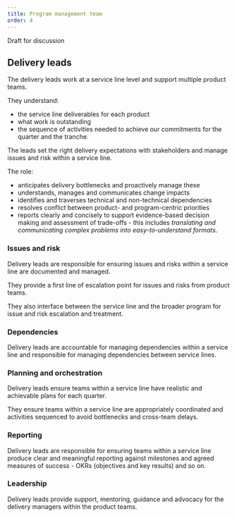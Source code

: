```yaml
---
title: Program management team
order: 4
---
```


<PageAlert tone="warning">Draft for discussion</PageAlert>

## Delivery leads

The delivery leads work at a service line level and support multiple product teams.

They understand:

- the service line deliverables for each product
- what work is outstanding
- the sequence of activities needed to achieve our commitments for the quarter and the tranche.

The leads set the right delivery expectations with stakeholders and manage issues and risk within a service line.

The role:

- anticipates delivery bottlenecks and proactively manage these
- understands, manages and communicates change impacts
- identifies and traverses technical and non-technical dependencies
- resolves conflict between product- and program-centric priorities
- reports clearly and concisely to support evidence-based decision making and assessment of trade-offs - this includes _translating and communicating complex problems into easy-to-understand formats_.

### Issues and risk

Delivery leads are responsible for ensuring issues and risks within a service line are documented and managed.

They provide a first line of escalation point for issues and risks from product teams.

They also interface between the service line and the broader program for issue and risk escalation and treatment.

### Dependencies

Delivery leads are accountable for managing dependencies within a service line and responsible for managing dependencies between service lines.

### Planning and orchestration

Delivery leads ensure teams within a service line have realistic and achievable plans for each quarter.

They ensure teams within a service line are appropriately coordinated and activities sequenced to avoid bottlenecks and cross-team delays.

### Reporting

Delivery leads are responsible for ensuring teams within a service line produce clear and meaningful reporting against milestones and agreed measures of success - OKRs (objectives and key results) and so on.

### Leadership

Delivery leads provide support, mentoring, guidance and advocacy for the delivery managers within the product teams.
